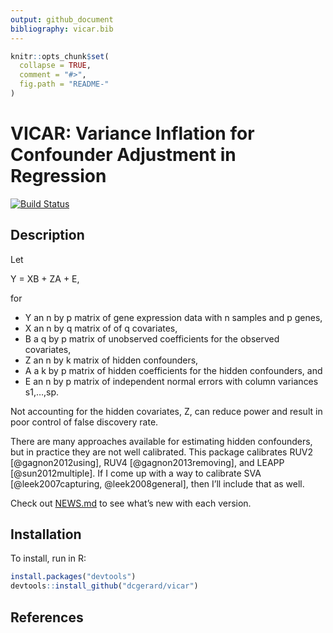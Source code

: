 ```yaml
---
output: github_document
bibliography: vicar.bib
---
```


<!-- README.md is generated from README.Rmd. Please edit that file -->

```r
knitr::opts_chunk$set(
  collapse = TRUE,
  comment = "#>",
  fig.path = "README-"
)
```

# VICAR: Variance Inflation for Confounder Adjustment in Regression
[![Build Status](https://travis-ci.org/dcgerard/vicar.svg?branch=master)](https://travis-ci.org/dcgerard/vicar)

## Description
Let

Y = XB + ZA + E,

for

* Y an n by p matrix of gene expression data with n samples and p genes,
* X an n by q matrix of of q covariates,
* B a q by p matrix of unobserved coefficients for the observed covariates,
* Z an n by k matrix of hidden confounders,
* A a k by p matrix of hidden coefficients for the hidden confounders, and
* E an n by p matrix of independent normal errors with column variances s1,...,sp.

Not accounting for the hidden covariates, Z, can reduce power and result in poor control of false discovery rate.

There are many approaches available for estimating hidden confounders,
but in practice they are not well calibrated. This package calibrates
RUV2 [@gagnon2012using], RUV4 [@gagnon2013removing], and LEAPP
[@sun2012multiple]. If I come up with a way to calibrate SVA
[@leek2007capturing, @leek2008general], then I'll include that as
well.

Check out [NEWS.md](NEWS.md) to see what's new with each version.

## Installation
To install, run in R:

```r
install.packages("devtools")
devtools::install_github("dcgerard/vicar")
```

## References
